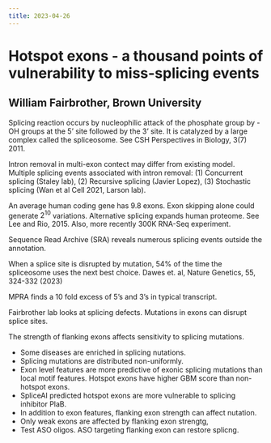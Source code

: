 ```yaml
---
title: 2023-04-26
---
```


# Hotspot exons - a thousand points of vulnerability to miss-splicing events

## William Fairbrother, Brown University

Splicing reaction occurs by nucleophilic attack of the phosphate group by -OH groups
at the 5' site followed by the 3' site. 
It is catalyzed by a large complex called the spliceosome. 
See CSH Perspectives in Biology, 3(7) 2011.

Intron removal in multi-exon contect may differ from existing model.
Multiple splicing events associated with intron removal:
(1) Concurrent splicing (Staley lab), 
(2) Recursive splicing (Javier Lopez),
(3) Stochastic splicing (Wan et al Cell 2021, Larson lab).

An average human coding gene has 9.8 exons.
Exon skipping alone could generate $2^{10}$ variations.
Alternative splicing expands human proteome.
See Lee and Rio, 2015.
Also, more recently 300K RNA-Seq experiment. 

Sequence Read Archive (SRA) reveals numerous splicing events outside the annotation. 

When a splice site is disrupted by mutation,
54% of the time the spliceosome uses the next best choice.
Dawes et. al, Nature Genetics, 55, 324-332 (2023)

MPRA finds a 10 fold excess of 5's and 3's in typical transcript.

Fairbrother lab looks at splicing defects. 
Mutations in exons can disrupt splice sites.

The strength of flanking exons affects sensitivity to splicing mutations.

  - Some diseases are enriched in splicing nutations.
  - Splicing mutations are distributed non-uniformly.
  - Exon level features are more predictive of exonic splicing mutations than local motif features. Hotspot exons have higher GBM score than non-hotspot exons.
  - SpliceAI predicted hotspot exons are more vulnerable to splicing inhibitor PlaB.
  - In addition to exon features, flanking exon strength can affect nutation.
  - Only weak exons are affected by flanking exon strengtg,
  - Test ASO oligos. ASO targeting flanking exon can restore splicng.
